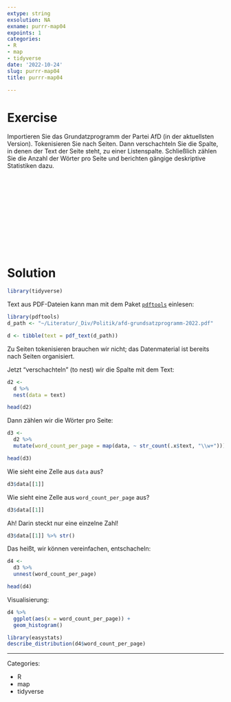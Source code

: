 ```yaml
---
extype: string
exsolution: NA
exname: purrr-map04
expoints: 1
categories:
- R
- map
- tidyverse
date: '2022-10-24'
slug: purrr-map04
title: purrr-map04

---
```





# Exercise

Importieren Sie das Grundatzprogramm der Partei AfD (in der aktuellsten Version). 
Tokenisieren Sie nach Seiten. 
Dann verschachteln Sie die Spalte, in denen der Text der Seite steht, zu einer Listenspalte.
Schließlich zählen Sie die Anzahl der Wörter pro Seite und berichten gängige deskriptive Statistiken dazu.








</br>
</br>
</br>
</br>
</br>
</br>
</br>
</br>
</br>
</br>

# Solution

```r
library(tidyverse)
```

Text aus PDF-Dateien kann man mit dem Paket [`pdftools`](https://docs.ropensci.org/pdftools/) einlesen:

```r
library(pdftools)
d_path <- "~/Literatur/_Div/Politik/afd-grundsatzprogramm-2022.pdf"

d <- tibble(text = pdf_text(d_path))
```




Zu Seiten tokenisieren brauchen wir nicht; das Datenmaterial ist bereits nach Seiten organisiert.

Jetzt "verschachteln" (to nest) wir die Spalte mit dem Text:

```r
d2 <-
  d %>% 
  nest(data = text)

head(d2)
```



Dann zählen wir die Wörter pro Seite:


```r
d3 <-
  d2 %>% 
  mutate(word_count_per_page = map(data, ~ str_count(.x$text, "\\w+")))

head(d3)
```
Wie sieht eine Zelle aus `data` aus?


```r
d3$data[[1]]
```

Wie sieht eine Zelle aus `word_count_per_page` aus?

```r
d3$data[[1]]
```

Ah! Darin steckt nur eine einzelne Zahl!

```r
d3$data[[1]] %>% str()
```


Das heißt, wir können vereinfachen, entschacheln:

```r
d4 <-
  d3 %>% 
  unnest(word_count_per_page)

head(d4)
```

Visualisierung:

```r
d4 %>% 
  ggplot(aes(x = word_count_per_page)) +
  geom_histogram()
```


```r
library(easystats)
describe_distribution(d4$word_count_per_page)
```





---

Categories: 

- R
- map
- tidyverse

